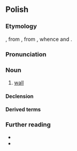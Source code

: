 {{also|ścianą}}
==Polish==
{{wp|lang=pl}}

===Etymology===
{{inh+|pl|zlw-opl|ściana}}, from {{inh|pl|sla-pro|*stěna}}, from {{inh|pl|ine-pro| *steyh₂-}}, whence {{cog|en|stone}} and {{m|en|stain}}.

===Pronunciation===
{{pl-p|a=Pl-ściana.ogg}}

===Noun===
{{pl-noun|f}}

# [[wall]] {{gl|substantial structure acting as side or division in a building}}

====Declension====
{{pl-decl-noun-f}}

====Derived terms====
{{col3|pl|title=adjective|ścienny}}
{{col3|pl|title=nouns|równoległościan|zaścianek}}

===Further reading===
* {{R:pl:WSJP}}
* {{R:pl:PWN}}

{{C|pl|Walls and fences}}